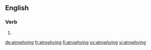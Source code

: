 ==English==

===Verb===
{{head|en|present participle}}

# {{present participle of|atrophy|lang=en|nocat=1}}

[[de:atrophying]]
[[fr:atrophying]]
[[fi:atrophying]]
[[sv:atrophying]]
[[vi:atrophying]]